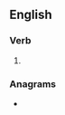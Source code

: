 {{also|drying-up}}
==English==

===Verb===
{{head|en|present participle}}

# {{present participle of|dry up|lang=en|nocat=1}}

===Anagrams===
* {{anagrams|en|updrying}}